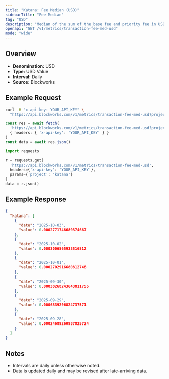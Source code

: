 ```yaml
---
title: "Katana: Fee Median (USD)"
sidebarTitle: "Fee Median"
tag: "USD"
description: "Median of the sum of the base fee and priority fee in USD that day"
openapi: "GET /v1/metrics/transaction-fee-med-usd"
mode: "wide"
---
```


## Overview

- **Denomination:** USD
- **Type:** USD Value
- **Interval:** Daily
- **Source:** Blockworks

## Example Request

<CodeGroup>

```bash cURL
curl -H "x-api-key: YOUR_API_KEY" \
  "https://api.blockworks.com/v1/metrics/transaction-fee-med-usd?project=katana"
```

```typescript TypeScript
const res = await fetch(
  'https://api.blockworks.com/v1/metrics/transaction-fee-med-usd?project=katana',
  { headers: { 'x-api-key': 'YOUR_API_KEY' } }
)
const data = await res.json()
```

```python Python
import requests

r = requests.get(
  'https://api.blockworks.com/v1/metrics/transaction-fee-med-usd',
  headers={'x-api-key': 'YOUR_API_KEY'},
  params={'project': 'katana'}
)
data = r.json()
```

</CodeGroup>

## Example Response

```json
{
  "katana": [
    {
      "date": "2025-10-03",
      "value": 0.0002771748689374667
    },
    {
      "date": "2025-10-02",
      "value": 0.0003006565938516512
    },
    {
      "date": "2025-10-01",
      "value": 0.0002702916680812748
    },
    {
      "date": "2025-09-30",
      "value": 0.00038268243643811755
    },
    {
      "date": "2025-09-29",
      "value": 0.0006339296824737571
    },
    {
      "date": "2025-09-28",
      "value": 0.00024689260987825724
    }
  ]
}
```

## Notes
- Intervals are daily unless otherwise noted.
- Data is updated daily and may be revised after late-arriving data.